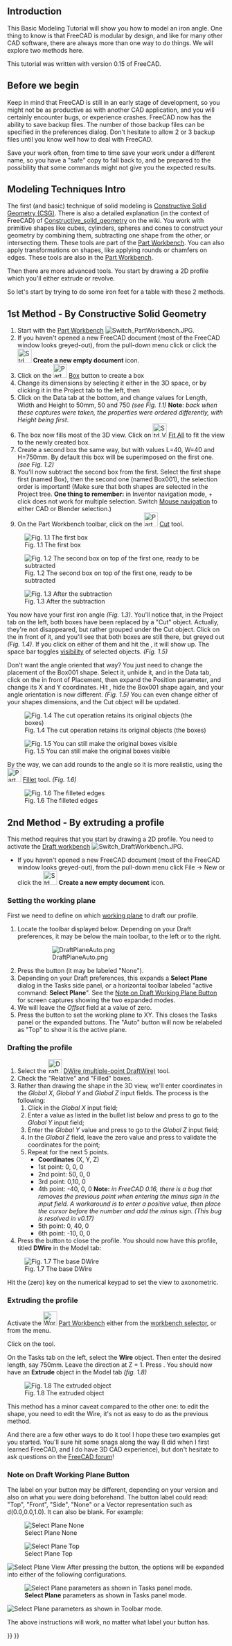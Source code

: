 <languages/>
<translate>
<!--T:34-->
{{TutorialInfo
|Topic=Introduction to modelling
|Level=Beginner
|Time=15 minutes
|Author=[[User:Normandc|NormandC]]
|FCVersion=any
|Files=none
}}

== Introduction == <!--T:36--> 

<!--T:1-->
This Basic Modeling Tutorial will show you how to model an iron angle. One thing to know is that FreeCAD is modular by design, and like for many other CAD software, there are always more than one way to do things. We will explore two methods here.

<!--T:37-->
This tutorial was written with version 0.15 of FreeCAD.

<!--T:2-->
== Before we begin ==
Keep in mind that FreeCAD is still in an early stage of development, so you might not be as productive as with another CAD application, and you will certainly encounter bugs, or experience crashes. FreeCAD now has the ability to save backup files. The number of those backup files can be specified in the preferences dialog. Don't hesitate to allow 2 or 3 backup files until you know well how to deal with FreeCAD.

<!--T:3-->
Save your work often, from time to time save your work under a different name, so you have a "safe" copy to fall back to, and be prepared to the possibility that some commands might not give you the expected results. 

<!--T:4-->
== Modeling Techniques Intro ==
The first (and basic) technique of solid modeling is [http://en.wikipedia.org/wiki/Constructive_solid_geometry Constructive Solid Geometry (CSG)]. There is also a detailed explanation (in the context of FreeCAD) of [[Constructive_solid_geometry]] on the wiki. You work with primitive shapes like cubes, cylinders, spheres and cones to construct your geometry by combining them, subtracting one shape from the other, or intersecting them. These tools are part of the [[Part Workbench]]. You can also apply transformations on shapes, like applying rounds or chamfers on edges. These tools are also in the [[Part Workbench]].

<!--T:5-->
Then there are more advanced tools. You start by drawing a 2D profile which you'll either extrude or revolve.

<!--T:6-->
So let's start by trying to do some iron feet for a table with these 2 methods.

<!--T:7-->
== 1st Method - By Constructive Solid Geometry ==
# Start with the [[Part Workbench]] [[Image:Switch PartWorkbench.JPG]].
# If you haven't opened a new FreeCAD document (most of the FreeCAD window looks greyed-out), from the pull-down menu click {{MenuCommand|File → New}} or click the [[Image:Std_New.svg|32px|link=Std_New]] '''Create a new empty document''' icon.
# Click on the [[Image:Part_Box.svg|32px]] [[Part_Box|Box]] button to create a box
# Change its dimensions by selecting it either in the 3D space, or by clicking it in the Project tab to the left, then
# Click on the Data tab at the bottom, and change values for Length, Width and Height to 50mm, 50 and 750 ''(see Fig. 1.1)'' '''Note''': ''back when these captures were taken, the properties were ordered differently, with Height being first''.
# The box now fills most of the 3D view. Click on [[Image:Std ViewFitAll.svg|32px]] [[Std ViewFitAll|Fit All]] to fit the view to the newly created box.
# Create a second box the same way, but with values L=40, W=40 and H=750mm. By default this box will be superimposed on the first one. ''(see Fig. 1.2)''
# You'll now subtract the second box from the first. Select the first shape first (named Box), then the second one (named Box001), the selection order is important! (Make sure that both shapes are selected in the Project tree. '''One thing to remember:''' in Inventor navigation mode, {{Button|Ctrl}} + click does not work for multiple selection. Switch [[Mouse_navigation|Mouse navigation]] to either CAD or Blender selection.)
# On the Part Workbench toolbar, click on the [[Image:Part_Cut.svg|32px]] [[Part_Cut|Cut]] tool.

<!--T:8-->
[[Image:Tutorial-normand01.jpg|center|frame|Fig. 1.1 The first box]]

<!--T:9-->
[[Image:Tutorial-normand02.jpg|center|frame|Fig. 1.2 The second box on top of the first one, ready to be subtracted]]

<!--T:10-->
[[Image:Tutorial-normand03.jpg|center|frame|Fig. 1.3 After the subtraction]]

<!--T:11-->
You now have your first iron angle ''(Fig. 1.3)''. You'll notice that, in the Project tab on the left, both boxes have been replaced by a "Cut" object. Actually, they're not disappeared, but rather grouped under the Cut object. Click on the {{Button|+}} in front of it, and you'll see that both boxes are still there, but greyed out ''(Fig. 1.4)''. If you click on either of them and hit the {{KEY|Space bar}}, it will show up. The space bar toggles [[Std ToggleVisibility|visibility]] of selected objects. ''(Fig. 1.5)''

<!--T:12-->
Don't want the angle oriented that way? You just need to change the placement of the Box001 shape. Select it, unhide it, and in the Data tab, click on the {{Button|+}} in front of Placement, then expand the Position parameter, and change its X and Y coordinates. Hit {{Button|Enter}}, hide the Box001 shape again, and your angle orientation is now different. ''(Fig. 1.5)'' You can even change either of your shapes dimensions, and the Cut object will be updated.

<!--T:13-->
[[Image:Tutorial-normand04.jpg|center|frame|Fig. 1.4 The cut operation retains its original objects (the boxes)]]

<!--T:14-->
[[Image:Tutorial-normand05.jpg|center|frame|Fig. 1.5 You can still make the original boxes visible]]

<!--T:15-->
By the way, we can add rounds to the angle so it is more realistic, using the [[Image:Part_Fillet.svg|32px]] [[Part_Fillet|Fillet]] tool. ''(Fig. 1.6)''

<!--T:16-->
[[Image:Tutorial-normand06.jpg|center|frame|Fig. 1.6 The filleted edges]]

<!--T:17-->
== 2nd Method - By extruding a profile ==
This method requires that you start by drawing a 2D profile. You need to activate the [[Draft Workbench|Draft workbench]] [[Image:Switch DraftWorkbench.JPG]].
* If you haven't opened a new FreeCAD document (most of the FreeCAD window looks greyed-out), from the pull-down menu click File → New or click the [[Image:Std_New.svg|32px|link=Std_New]] '''Create a new empty document''' icon.

<!--T:18-->
===Setting the working plane===
First we need to define on which [[Draft_SelectPlane|working plane]] to draft our profile.
     
# Locate the toolbar displayed below. Depending on your Draft preferences, it may be below the main toolbar, to the left or to the right.
#: [[File:DraftPlaneAuto.png]]
# Press the {{KEY|Auto}} button (it may be labeled "None").
# Depending on your Draft preferences, this expands a '''Select Plane''' dialog in the Tasks side panel, or a horizontal toolbar labeled "active command: '''Select Plane'''". See the [[#Note on Draft Working Plane Button|Note on Draft Working Plane Button]] for screen captures showing the two expanded modes.
# We will leave the ''Offset'' field at a value of zero.
# Press the {{KEY|XY}} button to set the working plane to XY. This closes the Tasks panel or the expanded buttons. The "Auto" button will now be relabeled as "Top" to show it is the active plane.

<!--T:19-->
===Drafting the profile===
# Select the [[Image:Draft_Wire.svg|32px]] [[Draft_Wire|DWire (multiple-point DraftWire)]] tool.
# Check the "Relative" and "Filled" boxes.
# Rather than drawing the shape in the 3D view, we'll enter coordinates in the ''Global X'', ''Global Y'' and ''Global Z'' input fields. The process is the following:
## Click in the ''Global X'' input field;
## Enter a value as listed in the bullet list below and press {{KEY|TAB}} to go to the ''Global Y'' input field;
## Enter the ''Global Y'' value and press {{KEY|TAB}} to go to the ''Global Z'' input field;
## In the ''Global Z'' field, leave the zero value and press {{KEY|ENTER}} to validate the coordinates for the point;
## Repeat for the next 5 points.
##* '''Coordinates''' (X, Y, Z)
##* 1st point: 0, 0, 0
##* 2nd point: 50, 0, 0
##* 3rd point: 0,10, 0
##* 4th point: -40, 0, 0 '''Note:''' ''in FreeCAD 0.16, there is a bug that removes the previous point when entering the minus sign in the input field. A workaround is to enter a positive value, then place the cursor before the number and add the minus sign. (This bug is resolved in v0.17)''
##* 5th point: 0, 40, 0
##* 6th point: -10, 0, 0
# Press the {{KEY|Close}} button to close the profile. You should now have this profile, titled '''DWire''' in the Model tab:

<!--T:20-->
[[Image:Tutorial-normand07.jpg|center|frame|Fig. 1.7 The base DWire]] 

<!--T:21-->
Hit the {{KEY|0}} (zero) key on the numerical keypad to set the view to axonometric.

<!--T:22-->
===Extruding the profile===
Activate the [[Image:Workbench_Part.svg|32px]] [[Part Workbench]] either from the [[Std Workbench|workbench selector]], or from the {{MenuCommand|[[Std View Menu|View]] → Workbench → Part}} menu.

<!--T:23-->
Click on the {{KEY|[[Image:Part_Extrude.svg|32px]] [[Part_Extrude|Extrude]]}} tool.

<!--T:24-->
On the Tasks tab on the left, select the '''Wire''' object. Then enter the desired length, say 750mm. Leave the direction at Z = 1. Press {{KEY|OK}}. You should now have an '''Extrude''' object in the Model tab ''(fig. 1.8)''

<!--T:25-->
[[Image:Tutorial-normand08.jpg|center|frame|Fig. 1.8 The extruded object]]

<!--T:26-->
This method has a minor caveat compared to the other one: to edit the shape, you need to edit the Wire, it's not as easy to do as the previous method.

<!--T:27-->
And there are a few other ways to do it too! I hope these two examples get you started. You'll sure hit some snags along the way (I did when I first learned FreeCAD, and I do have 3D CAD experience), but don't hesitate to ask questions on the [https://forum.freecadweb.org FreeCAD forum]!

<!--T:28-->
===Note on Draft Working Plane Button===
The label on your button may be different, depending on your version and also on what you were doing beforehand.  The button label could read: "Top", "Front", "Side", "None" or a Vector representation such as d(0.0,0.0,1.0). It can also be blank. For example:

<!--T:29-->
[[Image:DraftPlaneNone.png|left|frame|Select Plane None]]

<!--T:30-->
[[Image:DraftPlaneTop.png|left|frame|Select Plane Top]]

<!--T:31-->
[[Image:DraftPlaneView.png|left|frame|Select Plane View]]
{{clear}}
After pressing the button, the options will be expanded into either of the following configurations.
    
[[File:DraftPlaneTasks.png|left|frame|'''Select Plane''' parameters as shown in Tasks panel mode.]]
     
[[File:DraftPlaneToolbarMode.png|left|frame|'''Select Plane''' parameters as shown in Toolbar mode.]]
{{clear}}

<!--T:32-->
The above instructions will work, no matter what label your button has.

</translate>
{{Part Tools navi{{#translation:}}}}
{{Userdocnavi{{#translation:}}}}